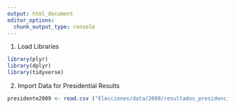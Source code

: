 ```yaml
---
output: html_document
editor_options: 
  chunk_output_type: console
---
```

1) Load Libraries
```r

library(plyr)
library(dplyr)
library(tidyverse)

```

2) Import Data for Presidential Results

```r
presidente2009 <- read.csv ("Elecciones/data/2009/resultados_presidencia_2009_por_municipio.csv")
```


